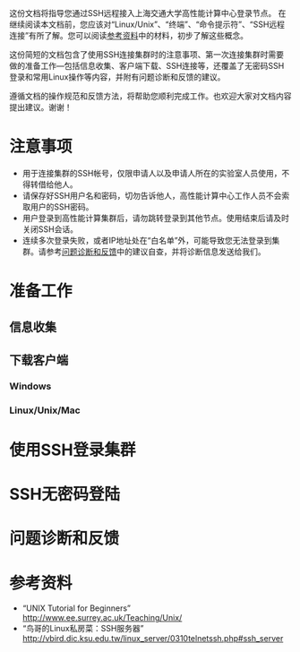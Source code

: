 这份文档将指导您通过SSH远程接入上海交通大学高性能计算中心登录节点。 在继续阅读本文档前，您应该对“Linux/Unix”、“终端”、“命令提示符”、“SSH远程连接”有所了解。您可以阅读[[#参考资料|参考资料]]中的材料，初步了解这些概念。

这份简短的文档包含了使用SSH连接集群时的注意事项、第一次连接集群时需要做的准备工作—包括信息收集、客户端下载、SSH连接等，还覆盖了无密码SSH登录和常用Linux操作等内容，并附有问题诊断和反馈的建议。

遵循文档的操作规范和反馈方法，将帮助您顺利完成工作。也欢迎大家对文档内容提出建议。谢谢！

= 注意事项 =

* 用于连接集群的SSH帐号，仅限申请人以及申请人所在的实验室人员使用，不得转借给他人。
* 请保存好SSH用户名和密码，切勿告诉他人，高性能计算中心工作人员不会索取用户的SSH密码。
* 用户登录到高性能计算集群后，请勿跳转登录到其他节点。使用结束后请及时关闭SSH会话。
* 连续多次登录失败，或者IP地址处在“白名单”外，可能导致您无法登录到集群。请参考[[#问题诊断和反馈|问题诊断和反馈]]中的建议自查，并将诊断信息发送给我们。

= 准备工作 =

== 信息收集 ==

== 下载客户端 ==

=== Windows ===

=== Linux/Unix/Mac ===

= 使用SSH登录集群 =

= SSH无密码登陆 =

= 问题诊断和反馈 =

= 参考资料 =

* “UNIX Tutorial for Beginners” http://www.ee.surrey.ac.uk/Teaching/Unix/
* “鸟哥的Linux私房菜：SSH服务器” http://vbird.dic.ksu.edu.tw/linux_server/0310telnetssh.php#ssh_server
